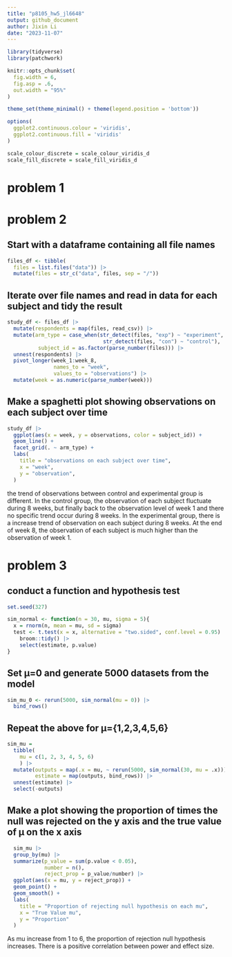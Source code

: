 ```yaml
---
title: "p8105_hw5_jl6648"
output: github_document
author: Jixin Li
date: "2023-11-07"
---
```


```r
library(tidyverse)
library(patchwork)

knitr::opts_chunk$set(
  fig.width = 6,
  fig.asp = .6,
  out.width = "95%"
)

theme_set(theme_minimal() + theme(legend.position = 'bottom'))

options(
  ggplot2.continuous.colour = 'viridis',
  ggplot2.continuous.fill = 'viridis'
)

scale_colour_discrete = scale_colour_viridis_d
scale_fill_discrete = scale_fill_viridis_d
```

# problem 1


# problem 2

## Start with a dataframe containing all file names
```r
files_df <- tibble(
  files = list.files("data")) |>
  mutate(files = str_c("data", files, sep = "/"))
```

## Iterate over file names and read in data for each subject and tidy the result
```r
study_df <- files_df |>
  mutate(respondents = map(files, read_csv)) |>
  mutate(arm_type = case_when(str_detect(files, "exp") ~ "experiment",
                               str_detect(files, "con") ~ "control"),
          subject_id = as.factor(parse_number(files))) |>
  unnest(respondents) |>
  pivot_longer(week_1:week_8, 
               names_to = "week", 
               values_to = "observations") |>
  mutate(week = as.numeric(parse_number(week)))
```

## Make a spaghetti plot showing observations on each subject over time
```r
study_df |>
  ggplot(aes(x = week, y = observations, color = subject_id)) +
  geom_line() +
  facet_grid(. ~ arm_type) +
  labs(
    title = "observations on each subject over time",
    x = "week",
    y = "observation",
  )
```

the trend of observations between control and experimental group is different. In the control group, the observation of each subject fluctuate during 8 weeks, but finally back to the observation level of week 1 and there no specific trend occur during 8 weeks. In the experimental group, there is a increase trend of observation on each subject during 8 weeks. At the end of week 8, the observation of each subject is much higher than the observation of week 1. 

# problem 3

## conduct a function and hypothesis test
```r
set.seed(327)

sim_normal <- function(n = 30, mu, sigma = 5){
  x = rnorm(n, mean = mu, sd = sigma)
  test <- t.test(x = x, alternative = "two.sided", conf.level = 0.95) |>
    broom::tidy() |>
    select(estimate, p.value)
}
```

## Set μ=0 and generate 5000 datasets from the model
```r
sim_mu_0 <- rerun(5000, sim_normal(mu = 0)) |>
  bind_rows()
```

## Repeat the above for μ={1,2,3,4,5,6}
```r
sim_mu = 
  tibble(
    mu = c(1, 2, 3, 4, 5, 6)
    ) |>
  mutate(outputs = map(.x = mu, ~ rerun(5000, sim_normal(30, mu = .x))),
         estimate = map(outputs, bind_rows)) |>
  unnest(estimate) |>
  select(-outputs)
```

## Make a plot showing the proportion of times the null was rejected on the y axis and the true value of μ on the x axis
```r
  sim_mu |>
  group_by(mu) |>
  summarize(p_value = sum(p.value < 0.05), 
            number = n(), 
            reject_prop = p_value/number) |>
  ggplot(aes(x = mu, y = reject_prop)) + 
  geom_point() + 
  geom_smooth() +
  labs(
    title = "Proportion of rejecting null hypothesis on each mu",
    x = "True Value mu", 
    y = "Proportion"
  )
```

As mu increase from 1 to 6, the proportion of rejection null hypothesis increases. There is a positive correlation between power and effect size. 
